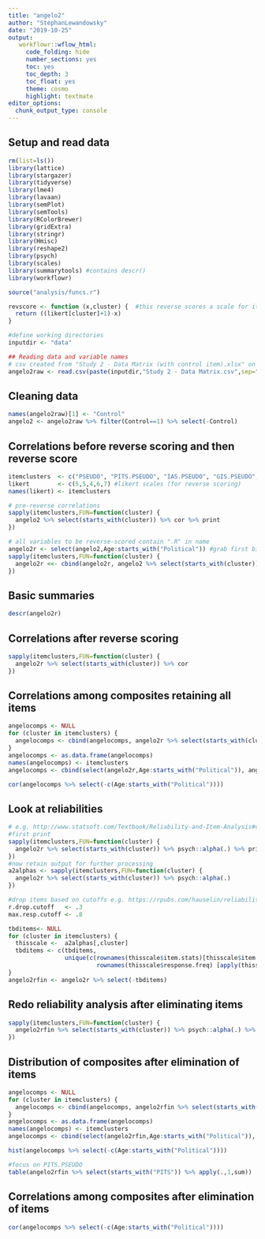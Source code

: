 ```yaml
---
title: "angelo2"
author: "StephanLewandowsky"
date: "2019-10-25"
output: 
   workflowr::wflow_html:
     code_folding: hide
     number_sections: yes
     toc: yes
     toc_depth: 3
     toc_float: yes
     theme: cosmo
     highlight: textmate
editor_options:
  chunk_output_type: console
---
```


## Setup and read data
```r
rm(list=ls())
library(lattice)
library(stargazer)
library(tidyverse)
library(lme4)
library(lavaan)
library(semPlot)
library(semTools)
library(RColorBrewer)
library(gridExtra)
library(stringr)
library(Hmisc)
library(reshape2)
library(psych)
library(scales)
library(summarytools) #contains descr()
library(workflowr)

source("analysis/funcs.r")

revscore <- function (x,cluster) {  #this reverse scores a scale for items of reversed polarity
  return ((likert[cluster]+1)-x)            
}

#define working directories
inputdir <- "data"

## Reading data and variable names 
# csv created from "Study 2 - Data Matrix (with control item).xlsx" on 11/11/19.
angelo2raw <- read.csv(paste(inputdir,"Study 2 - Data Matrix.csv",sep="/"),header=TRUE,row.names=NULL) 
```

## Cleaning data
```r
names(angelo2raw)[1] <- "Control"
angelo2 <- angelo2raw %>% filter(Control==1) %>% select(-Control)

```


## Correlations before reverse scoring and then reverse score
```r
itemclusters  <- c("PSEUDO", "PITS.PSEUDO", "IAS.PSEUDO", "GIS.PSEUDO", "SDQ.PSEUDO")
likert        <- c(5,5,4,6,7) #likert scales (for reverse scoring)
names(likert) <- itemclusters

# pre-reverse correlations
sapply(itemclusters,FUN=function(cluster) {
  angelo2 %>% select(starts_with(cluster)) %>% cor %>% print
})

# all variables to be reverse-scored contain ".R" in name
angelo2r <- select(angelo2,Age:starts_with("Political")) #grab first bit, then add columns
sapply(itemclusters,FUN=function(cluster) {
  angelo2r <<- cbind(angelo2r, angelo2 %>% select(starts_with(cluster)) %>% mutate_at(vars(contains(".R")),revscore,cluster)) 
})
```


## Basic summaries
```r
descr(angelo2r)
```

## Correlations after reverse scoring
```r
sapply(itemclusters,FUN=function(cluster) {
  angelo2r %>% select(starts_with(cluster)) %>% cor 
})
```


## Correlations among composites retaining all items
```r

angelocomps <- NULL
for (cluster in itemclusters) {
  angelocomps <- cbind(angelocomps, angelo2r %>% select(starts_with(cluster)) %>% apply(.,1,mean,na.rm=TRUE))
}
angelocomps <- as.data.frame(angelocomps)
names(angelocomps) <- itemclusters
angelocomps <- cbind(select(angelo2r,Age:starts_with("Political")), angelocomps)

cor(angelocomps %>% select(-c(Age:starts_with("Political"))))

```  

## Look at reliabilities
```r
# e.g. http://www.statsoft.com/Textbook/Reliability-and-Item-Analysis#classical
#first print
sapply(itemclusters,FUN=function(cluster) {
  angelo2r %>% select(starts_with(cluster)) %>% psych::alpha(.) %>% print
})
#now retain output for further processing
a2alphas <- sapply(itemclusters,FUN=function(cluster) {
  angelo2r %>% select(starts_with(cluster)) %>% psych::alpha(.) 
})

#drop items based on cutoffs e.g. https://rpubs.com/hauselin/reliabilityanalysis 
r.drop.cutoff   <- .3
max.resp.cutoff <- .8

tbditems<- NULL
for (cluster in itemclusters) {
  thisscale <-  a2alphas[,cluster]
  tbditems <- c(tbditems,
                unique(c(rownames(thisscale$item.stats)[thisscale$item.stats$r.drop < r.drop.cutoff],
                         rownames(thisscale$response.freq) [apply(thisscale$response.freq,1,max) > max.resp.cutoff])))
}
angelo2rfin <- angelo2r %>% select(-tbditems)
```

## Redo reliability analysis after eliminating items 
```r
sapply(itemclusters,FUN=function(cluster) {
  angelo2rfin %>% select(starts_with(cluster)) %>% psych::alpha(.) %>% print
})
```

## Distribution of composites after elimination of items
```r

angelocomps <- NULL
for (cluster in itemclusters) {
  angelocomps <- cbind(angelocomps, angelo2rfin %>% select(starts_with(cluster)) %>% apply(.,1,mean,na.rm=TRUE))
}
angelocomps <- as.data.frame(angelocomps)
names(angelocomps) <- itemclusters
angelocomps <- cbind(select(angelo2rfin,Age:starts_with("Political")), angelocomps)

hist(angelocomps %>% select(-c(Age:starts_with("Political"))))

#focus on PITS.PSEUDO
table(angelo2rfin %>% select(starts_with("PITS")) %>% apply(.,1,sum))
```

## Correlations among composites after elimination of items
```r

cor(angelocomps %>% select(-c(Age:starts_with("Political"))))

```  



